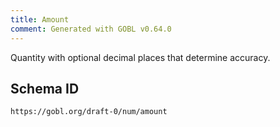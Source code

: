 ```yaml
---
title: Amount
comment: Generated with GOBL v0.64.0
---
```


Quantity with optional decimal places that determine accuracy.

## Schema ID

`https://gobl.org/draft-0/num/amount`

